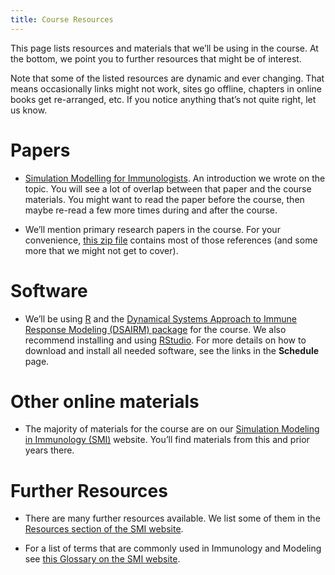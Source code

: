 ```yaml
---
title: Course Resources
---
```



This page lists resources and materials that we'll be using in the course. At the bottom, we point you to further resources that might be of interest.

Note that some of the listed resources are dynamic and ever changing. That means occasionally links might not work, sites go offline, chapters in online books get re-arranged, etc. If you notice anything that's not quite right, let us know.


# Papers

* [Simulation Modelling for Immunologists](./files/2020-handel-natrevimm.pdf). An introduction we wrote on the topic. You will see a lot of overlap between that paper and the course materials. You might want to read the paper before the course, then maybe re-read a few more times during and after the course.

* We'll mention primary research papers in the course. For your convenience, [this zip file](https://andreashandel.github.io/SMIcourse/media/SMIreferences.zip) contains most of those references (and some more that we might not get to cover).


# Software

* We'll be using [R](https://cran.r-project.org/) and the [Dynamical Systems Approach to Immune Response Modeling (DSAIRM) package](https://ahgroup.github.io/DSAIRM/) for the course. We also recommend installing and using [RStudio](https://www.rstudio.com/products/rstudio/). For more details on how to download and install all needed software, see the links in the __Schedule__ page.


# Other online materials

* The majority of materials for the course are on our [Simulation Modeling in Immunology (SMI)](https://andreashandel.github.io/SMIcourse/) website. You'll find materials from this and prior years there.


# Further Resources

* There are many further resources available. We list some of them in the [Resources section of the SMI website](https://andreashandel.github.io/SMIcourse/Resources.html).

* For a list of terms that are commonly used in Immunology and Modeling see [this Glossary on the SMI website](https://andreashandel.github.io/SMIcourse/Glossary.html).
